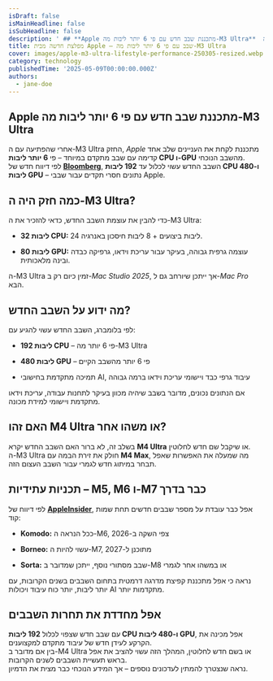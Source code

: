 ```yaml
---
isDraft: false
isMainHeadline: false
isSubHeadline: false
description: ' ## **Apple מתכננת שבב חדש עם פי 6 יותר ליבות מה-M3 Ultra**  אחרי שהפתיעה עם ה-M3 Ultra החזק, _Apple_ מתכננת לקחת את העניינים שלב אחד קדימה '
title: מפלצת חדשה מבית Apple – שבב עם פי 6 יותר ליבות מה-M3 Ultra
cover: images/apple-m3-ultra-lifestyle-performance-250305-resized.webp
category: technology
publishedTime: '2025-05-09T00:00:00.000Z'
authors:
  - jane-doe
---
```


## **Apple מתכננת שבב חדש עם פי 6 יותר ליבות מה-M3 Ultra**

אחרי שהפתיעה עם ה-M3 Ultra החזק, _Apple_ מתכננת לקחת את העניינים שלב אחד קדימה עם שבב מתקדם במיוחד – פי **6 יותר ליבות CPU ו-GPU** מהשבב הנוכחי.  
לפי דיווח חדש של **[Bloomberg](https://www.bloomberg.com/news/articles/2025-05-08/apple-is-developing-specialized-chips-for-glasses-new-macs-and-ai-servers)**, השבב החדש עשוי לכלול עד **192 ליבות CPU ו-480 ליבות GPU** – נתונים חסרי תקדים עבור שבבי Apple.

## **כמה חזק היה ה-M3 Ultra?**

כדי להבין את עוצמת השבב החדש, כדאי להזכיר את ה-M3 Ultra:

- **32 ליבות CPU:** 24 ליבות ביצועים + 8 ליבות חיסכון באנרגיה.
    
- **80 ליבות GPU:** עוצמה גרפית גבוהה, בעיקר עבור עריכת וידאו, גרפיקה כבדה ובינה מלאכותית.
    

ה-M3 Ultra זמין כיום רק ב-_Mac Studio 2025_, אך ייתכן שיורחב גם ל-_Mac Pro_ הבא.

## **מה ידוע על השבב החדש?**

לפי בלומברג, השבב החדש עשוי להגיע עם:

- **192 ליבות CPU** – פי 6 יותר מה-M3 Ultra
    
- **480 ליבות GPU** – פי 6 יותר מהשבב הקיים
    
- תמיכה מתקדמת בחישובי AI, עיבוד גרפי כבד ויישומי עריכת וידאו ברמה גבוהה
    

אם הנתונים נכונים, מדובר בשבב שיהיה מכוון בעיקר לתחנות עבודה, עריכת וידאו מתקדמת ויישומי למידת מכונה.

## **האם זהו M4 Ultra או משהו אחר?**

בשלב זה, לא ברור האם השבב החדש יקרא **M4 Ultra** או שיקבל שם חדש לחלוטין.  
ה-M3 Ultra חולק את זירת הבמה עם **M4 Max**, מה שמעלה את האפשרות שאפל תבחר במיתוג חדש לגמרי עבור השבב העצום הזה.

## **תכניות עתידיות – M5, M6 ו-M7 כבר בדרך**

לפי דיווח של **[AppleInsider](https://appleinsider.com/articles/25/05/08/apple-working-on-m6-m7-chips-alongside-new-ai-server-processor)**, אפל כבר עובדת על מספר שבבים חדשים תחת שמות קוד:

- **Komodo:** ככל הנראה ה-M6, צפי השקה ב-2026
    
- **Borneo:** עשוי להיות ה-M7, מתוכנן ל-2027
    
- **Sorta:** שבב מסתורי נוסף, ייתכן שמדובר ב-M8 או במשהו אחר לגמרי
    

נראה כי אפל מתכננת קפיצת מדרגה דרמטית בתחום השבבים בשנים הקרובות, עם יותר ליבות, יותר כוח עיבוד ויכולות AI מתקדמות יותר.

## **אפל מחדדת את תחרות השבבים**

עם שבב חדש שצפוי לכלול **192 ליבות CPU ו-480 ליבות GPU**, אפל מכינה את הקרקע לעידן חדש של עיבוד מתקדם למקצוענים.  
בין אם מדובר ב-M4 Ultra או בשם חדש לחלוטין, המהלך הזה עשוי להציב את אפל בראש תעשיית השבבים לשנים הקרובות.  
נראה שנצטרך להמתין לעדכונים נוספים – אך המידע הנוכחי כבר מצית את הדמיון.
